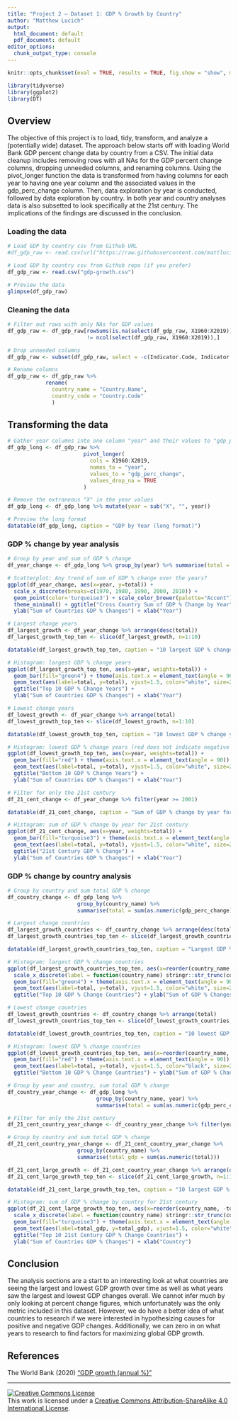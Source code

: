 ```yaml
---
title: "Project 2 – Dataset 1: GDP % Growth by Country"
author: "Matthew Lucich"
output:
  html_document: default
  pdf_document: default
editor_options: 
  chunk_output_type: console
---
```


```r
knitr::opts_chunk$set(eval = TRUE, results = TRUE, fig.show = "show", message = FALSE)
```

```r
library(tidyverse)
library(ggplot2)
library(DT)
```

## Overview

The objective of this project is to load, tidy, transform, and analyze a (potentially wide) dataset. The approach below starts off with loading World Bank GDP percent change data by country from a CSV. The initial data cleanup includes removing rows with all NAs for the GDP percent change columns, dropping unneeded columns, and renaming columns. Using the pivot_longer function the data is transformed from having columns for each year to having one year column and the associated values in the gdp_perc_change column. Then, data exploration by year is conducted, followed by data exploration by country. In both year and country analyses data is also subsetted to look specifically at the 21st century. The implications of the findings are discussed in the conclusion.


### Loading the data

```r

# Load GDP by country csv from Github URL
#df_gdp_raw <- read.csv(url("https://raw.githubusercontent.com/mattlucich/data-transformation/gdp/gdp-growth.csv"))

# Load GDP by country csv from Github repo (if you prefer)
df_gdp_raw <- read.csv("gdp-growth.csv")

# Preview the data
glimpse(df_gdp_raw)

```


### Cleaning the data

```r
# Filter out rows with only NAs for GDP values
df_gdp_raw <- df_gdp_raw[rowSums(is.na(select(df_gdp_raw, X1960:X2019))) 
                         != ncol(select(df_gdp_raw, X1960:X2019)),]

# Drop unneeded columns
df_gdp_raw <- subset(df_gdp_raw, select = -c(Indicator.Code, Indicator.Name))

# Rename columns
df_gdp_raw <- df_gdp_raw %>% 
            rename(
              country_name = "Country.Name",
              country_code = "Country.Code"
              )

```


## Transforming the data

```r

# Gather year columns into one column "year" and their values to "gdp_perc_change"
df_gdp_long <- df_gdp_raw %>% 
                        pivot_longer(
                          cols = X1960:X2019, 
                          names_to = "year", 
                          values_to = "gdp_perc_change",
                          values_drop_na = TRUE
                        )

# Remove the extraneous "X" in the year values
df_gdp_long <- df_gdp_long %>% mutate(year = sub("X", "", year))

# Preview the long format
datatable(df_gdp_long, caption = "GDP by Year (long format)")

```



### GDP % change by year analysis

```r
# Group by year and sum of GDP % change
df_year_change <- df_gdp_long %>% group_by(year) %>% summarise(total = sum(as.numeric(gdp_perc_change)))

# Scatterplot: Any trend of sum of GDP % change over the years?
ggplot(df_year_change, aes(x=year, y=total)) + 
  scale_x_discrete(breaks=c(1970, 1980, 1990, 2000, 2010)) +
  geom_point(color='turquoise3') + scale_color_brewer(palette="Accent") + 
  theme_minimal() + ggtitle("Cross Country Sum of GDP % Change by Year") + 
  ylab("Sum of Countries GDP % Changes") + xlab("Year")

# Largest change years
df_largest_growth <- df_year_change %>% arrange(desc(total))
df_largest_growth_top_ten <- slice(df_largest_growth, n=1:10)

datatable(df_largest_growth_top_ten, caption = "10 largest GDP % change years")

# Histogram: largest GDP % change years
ggplot(df_largest_growth_top_ten, aes(x=year, weights=total)) + 
  geom_bar(fill="green4") + theme(axis.text.x = element_text(angle = 90)) +
  geom_text(aes(label=total, y=total), vjust=1.5, color="white", size=2.2) +
  ggtitle("Top 10 GDP % Change Years") + 
  ylab("Sum of Countries GDP % Changes") + xlab("Year")

# Lowest change years
df_lowest_growth <- df_year_change %>% arrange(total)
df_lowest_growth_top_ten <- slice(df_lowest_growth, n=1:10)

datatable(df_lowest_growth_top_ten, caption = "10 lowest GDP % change years across countries")

# Histogram: lowest GDP % change years (red does not indicate negative values)
ggplot(df_lowest_growth_top_ten, aes(x=year, weights=total)) + 
  geom_bar(fill="red") + theme(axis.text.x = element_text(angle = 90)) +
  geom_text(aes(label=total, y=total), vjust=1.5, color="white", size=2.5) +
  ggtitle("Bottom 10 GDP % Change Years") + 
  ylab("Sum of Countries GDP % Changes") + xlab("Year")

# Filter for only the 21st century
df_21_cent_change <- df_year_change %>% filter(year >= 2001)

datatable(df_21_cent_change, caption = "Sum of GDP % change by year for 21st century")

# Histogram: sum of GDP % change by year for 21st century
ggplot(df_21_cent_change, aes(x=year, weights=total)) + 
  geom_bar(fill="turquoise3") + theme(axis.text.x = element_text(angle = 90)) +
  geom_text(aes(label=total, y=total), vjust=1.5, color="white", size=2.2) +
  ggtitle("21st Century GDP % Change") + 
  ylab("Sum of Countries GDP % Changes") + xlab("Year")

```


### GDP % change by country analysis

```r

# Group by country and sum total GDP % change
df_country_change <- df_gdp_long %>% 
                      group_by(country_name) %>% 
                      summarise(total = sum(as.numeric(gdp_perc_change)))

# Largest change countries
df_largest_growth_countries <- df_country_change %>% arrange(desc(total))
df_largest_growth_countries_top_ten <- slice(df_largest_growth_countries, n=1:10)

datatable(df_largest_growth_countries_top_ten, caption = "Largest GDP % change countries")

# Histogram: largest GDP % change countries
ggplot(df_largest_growth_countries_top_ten, aes(x=reorder(country_name, -total), weights=total)) + 
  scale_x_discrete(label = function(country_name) stringr::str_trunc(country_name, 23)) +
  geom_bar(fill="green4") + theme(axis.text.x = element_text(angle = 90)) +
  geom_text(aes(label=total, y=total), vjust=1.5, color="white", size=2.2) +
  ggtitle("Top 10 GDP % Change Countries") + ylab("Sum of GDP % Changes") + xlab("Country")

# Lowest change countries
df_lowest_growth_countries <- df_country_change %>% arrange(total)
df_lowest_growth_countries_top_ten <- slice(df_lowest_growth_countries, n=1:10)

datatable(df_lowest_growth_countries_top_ten, caption = "10 lowest GDP % change countries")

# Histogram: lowest GDP % change countries
ggplot(df_lowest_growth_countries_top_ten, aes(x=reorder(country_name, total), weights=total)) + 
  geom_bar(fill="red") + theme(axis.text.x = element_text(angle = 90)) +
  geom_text(aes(label=total, y=total), vjust=1.5, color="black", size=2.2) +
  ggtitle("Bottom 10 GDP % Change Countries") + ylab("Sum of GDP % Changes") + xlab("Country")

# Group by year and country, sum total GDP % change
df_country_year_change <- df_gdp_long %>% 
                            group_by(country_name, year) %>% 
                            summarise(total = sum(as.numeric(gdp_perc_change)))

# Filter for only the 21st century
df_21_cent_country_year_change <- df_country_year_change %>% filter(year >= 2001)

# Group by country and sum total GDP % change
df_21_cent_country_year_change <- df_21_cent_country_year_change %>% 
                      group_by(country_name) %>% 
                      summarise(total_gdp = sum(as.numeric(total)))

df_21_cent_large_growth <- df_21_cent_country_year_change %>% arrange(desc(total_gdp))
df_21_cent_large_growth_top_ten <- slice(df_21_cent_large_growth, n=1:10)

datatable(df_21_cent_large_growth_top_ten, caption = "10 largest GDP % change countries 21st Century")

# Histogram: sum of GDP % change by country for 21st century
ggplot(df_21_cent_large_growth_top_ten, aes(x=reorder(country_name, -total_gdp), weights=total_gdp)) + 
  scale_x_discrete(label = function(country_name) stringr::str_trunc(country_name, 23)) +
  geom_bar(fill="turquoise3") + theme(axis.text.x = element_text(angle = 90)) +
  geom_text(aes(label=total_gdp, y=total_gdp), vjust=1.5, color="white", size=2.2) +
  ggtitle("Top 10 21st Century GDP % Change Countries") + 
  ylab("Sum of Countries GDP % Changes") + xlab("Country")

```


## Conclusion

The analysis sections are a start to an interesting look at what countries are seeing the largest and lowest GDP growth over time as well as what years saw the largest and lowest GDP changes overall. We cannot infer much by only looking at percent change figures, which unfortunately was the only metric included in this dataset. However, we do have a better idea of what countries to research if we were interested in hypothesizing causes for positive and negative GDP changes. Additionally, we can zero in on what years to research to find factors for maximizing global GDP growth.


## References

The World Bank (2020) ["GDP growth (annual %)"](https://data.worldbank.org/indicator/NY.GDP.MKTP.KD.ZG?most_recent_year_desc=true)


* * *

<a rel="license" href="http://creativecommons.org/licenses/by-sa/4.0/"><img alt="Creative Commons License" style="border-width:0" src="https://i.creativecommons.org/l/by-sa/4.0/88x31.png" /></a><br />This work is licensed under a <a rel="license" href="http://creativecommons.org/licenses/by-sa/4.0/">Creative Commons Attribution-ShareAlike 4.0 International License</a>.

